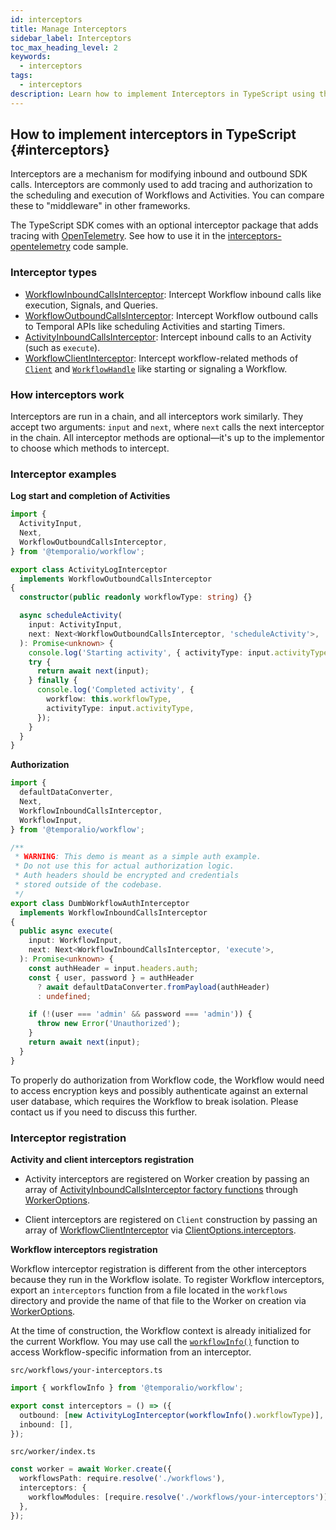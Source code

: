 ```yaml
---
id: interceptors
title: Manage Interceptors
sidebar_label: Interceptors
toc_max_heading_level: 2
keywords:
  - interceptors
tags:
  - interceptors
description: Learn how to implement Interceptors in TypeScript using the Temporal TypeScript SDK to manage inbound and outbound SDK calls, enhance tracing, and add authorization to your Workflows and Activities.
---
```


## How to implement interceptors in TypeScript {#interceptors}

Interceptors are a mechanism for modifying inbound and outbound SDK calls.
Interceptors are commonly used to add tracing and authorization to the scheduling and execution of Workflows and Activities.
You can compare these to "middleware" in other frameworks.

The TypeScript SDK comes with an optional interceptor package that adds tracing with [OpenTelemetry](https://www.npmjs.com/package/@temporalio/interceptors-opentelemetry).
See how to use it in the [interceptors-opentelemetry](https://github.com/temporalio/samples-typescript/tree/main/interceptors-opentelemetry) code sample.

### Interceptor types

- [WorkflowInboundCallsInterceptor](https://typescript.temporal.io/api/interfaces/workflow.WorkflowInboundCallsInterceptor/): Intercept Workflow inbound calls like execution, Signals, and Queries.
- [WorkflowOutboundCallsInterceptor](https://typescript.temporal.io/api/interfaces/workflow.WorkflowOutboundCallsInterceptor/): Intercept Workflow outbound calls to Temporal APIs like scheduling Activities and starting Timers.
- [ActivityInboundCallsInterceptor](https://typescript.temporal.io/api/interfaces/worker.ActivityInboundCallsInterceptor): Intercept inbound calls to an Activity (such as `execute`).
- [WorkflowClientInterceptor](https://typescript.temporal.io/api/interfaces/client.WorkflowClientInterceptor/): Intercept workflow-related methods of [`Client`](https://typescript.temporal.io/api/classes/client.Client/) and [`WorkflowHandle`](https://typescript.temporal.io/api/interfaces/client.WorkflowHandle) like starting or signaling a Workflow.

### How interceptors work

Interceptors are run in a chain, and all interceptors work similarly.
They accept two arguments: `input` and `next`, where `next` calls the next interceptor in the chain.
All interceptor methods are optional—it's up to the implementor to choose which methods to intercept.

### Interceptor examples

**Log start and completion of Activities**

```ts
import {
  ActivityInput,
  Next,
  WorkflowOutboundCallsInterceptor,
} from '@temporalio/workflow';

export class ActivityLogInterceptor
  implements WorkflowOutboundCallsInterceptor
{
  constructor(public readonly workflowType: string) {}

  async scheduleActivity(
    input: ActivityInput,
    next: Next<WorkflowOutboundCallsInterceptor, 'scheduleActivity'>,
  ): Promise<unknown> {
    console.log('Starting activity', { activityType: input.activityType });
    try {
      return await next(input);
    } finally {
      console.log('Completed activity', {
        workflow: this.workflowType,
        activityType: input.activityType,
      });
    }
  }
}
```

**Authorization**

```ts
import {
  defaultDataConverter,
  Next,
  WorkflowInboundCallsInterceptor,
  WorkflowInput,
} from '@temporalio/workflow';

/**
 * WARNING: This demo is meant as a simple auth example.
 * Do not use this for actual authorization logic.
 * Auth headers should be encrypted and credentials
 * stored outside of the codebase.
 */
export class DumbWorkflowAuthInterceptor
  implements WorkflowInboundCallsInterceptor
{
  public async execute(
    input: WorkflowInput,
    next: Next<WorkflowInboundCallsInterceptor, 'execute'>,
  ): Promise<unknown> {
    const authHeader = input.headers.auth;
    const { user, password } = authHeader
      ? await defaultDataConverter.fromPayload(authHeader)
      : undefined;

    if (!(user === 'admin' && password === 'admin')) {
      throw new Error('Unauthorized');
    }
    return await next(input);
  }
}
```

To properly do authorization from Workflow code, the Workflow would need to access encryption keys and possibly authenticate against an external user database, which requires the Workflow to break isolation.
Please contact us if you need to discuss this further.

### Interceptor registration

**Activity and client interceptors registration**

- Activity interceptors are registered on Worker creation by passing an array of [ActivityInboundCallsInterceptor factory functions](https://typescript.temporal.io/api/interfaces/worker.ActivityInboundCallsInterceptorFactory) through [WorkerOptions](https://typescript.temporal.io/api/interfaces/worker.WorkerOptions#interceptors).

- Client interceptors are registered on `Client` construction by passing an array of [WorkflowClientInterceptor](https://typescript.temporal.io/api/interfaces/client.WorkflowClientInterceptor) via [ClientOptions.interceptors](https://typescript.temporal.io/api/interfaces/client.ClientOptions#interceptors).

**Workflow interceptors registration**

Workflow interceptor registration is different from the other interceptors because they run in the Workflow isolate.
To register Workflow interceptors, export an `interceptors` function from a file located in the `workflows` directory and provide the name of that file to the Worker on creation via [WorkerOptions](https://typescript.temporal.io/api/interfaces/worker.WorkerOptions#interceptors).

At the time of construction, the Workflow context is already initialized for the current Workflow.
You may use call the [`workflowInfo()`](https://typescript.temporal.io/api/interceptors/workflow#workflowinfo) function to access Workflow-specific information from an interceptor.

`src/workflows/your-interceptors.ts`

```ts
import { workflowInfo } from '@temporalio/workflow';

export const interceptors = () => ({
  outbound: [new ActivityLogInterceptor(workflowInfo().workflowType)],
  inbound: [],
});
```

`src/worker/index.ts`

```ts
const worker = await Worker.create({
  workflowsPath: require.resolve('./workflows'),
  interceptors: {
    workflowModules: [require.resolve('./workflows/your-interceptors')],
  },
});
```
